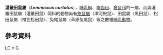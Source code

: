 {{Speciesbox
| taxon = Lemmiscus curtatus
| name = 灌叢田鼠
| status = LC | status_system = IUCN3.1
| status_ref = <ref name=iucn>{{IUCN2008|assessors=Linzey, A.V. & NatureServe (Hammerson, G.)|year=2008|id=42624/0|title=Lemmiscus curtatus|downloaded=5 June 2009}} Database entry includes a brief justification of why this species is of least concern.</ref>
| parent_authority = Thomas, 1912
| binomial_authority = ([[Edward_Drinker_Cope|Cope]], 1868)
}}

'''灌叢田鼠屬'''（'''''Lemmiscus curtatus'''''），[[哺乳綱|哺乳綱]]、[[囓齒目|囓齒目]]、[[倉鼠科|倉鼠科]]的一屬，而與灌叢田鼠屬（灌叢田鼠）同科的動物尚有[[旅鼠屬|旅鼠屬]]（澤河旅鼠）、田鼠屬（黑田鼠）、松田鼠屬（橙色松田鼠）、兔尾鼠屬（草原兔尾鼠）等之數種[[哺乳動物|哺乳動物]]。

==參考資料==
{{reflist}}
{{Taxonbar|from=Q1762716}}

[[Category:IUCN红色名录无危物种|LC]]
[[Category:灌叢田鼠屬|*]]
[[Category:1868年描述的动物|G]]